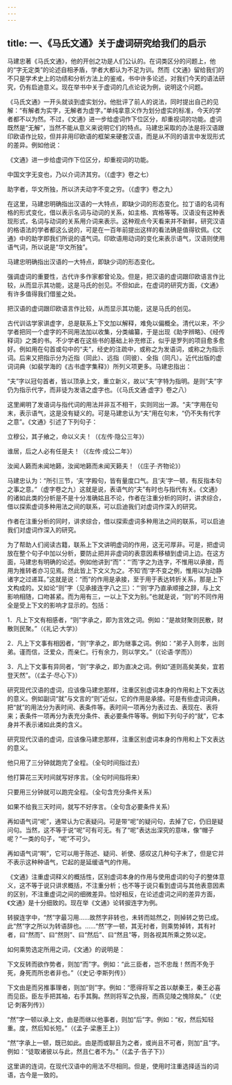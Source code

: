 ```yaml
---
---
---
```

title: 一、《马氏文通》关于虚词研究给我们的启示
---




马建忠著《马氏文通》，他的开创之功是人们公认的。在词类区分的问题上，他的“字无定类”的论述自相矛盾，学者大都认为不足为训。然而《文通》留给我们的不只是学术史上的功绩和分析方法上的鉴戒，书中许多论述，对我们今天的语法研究，仍有启迪意义。现在举书中关于虚词的几点论说为例，说明这个问题。

《马氏文通》一开头就谈到虚实划分。他批评了前人的说法，同时提出自己的见解：“有解者为实字，无解者为虚字。”单纯拿意义作为划分虚实的标准，今天的学者都不以为然。不过，《文通》进一步给虚词作下位区分，却重视词的功能。虚词既然是“无解”，当然不能从意义来说明它们的特点。马建忠采取的办法是将汉语跟印欧语作比较，但并非用印欧语的框架来硬套汉语，而是从不同的语言中发现形式的差异。例如他说：

《文通》进一步给虚词作下位区分，却重视词的功能。



中国文字无变也，乃以介词济其穷。（《虚字》卷之七）

助字者，华文所独，所以济夫动字不变之穷。（《虚字》卷之九）

在这里，马建忠明确指出汉语的一大特点，即缺少词的形态变化。拉丁语的名词有格的形式变化，借以表示名词与动词的关系，如主格、宾格等等。汉语没有这种表现形式，名词与动词的关系用介词来表示。这种观点今天看来并不新鲜，研究汉语的格语法的学者都这么说的，可是在一百年前提出这样的看法确是值得钦佩。《文通》中的助字即我们所说的语气词。印欧语用动词的变化来表示语气，汉语则使用语气词，所以说是“华文所独”。

马建忠明确指出汉语的一大特点，即缺少词的形态变化。



强调虚词的重要性，古代许多作家都曾论及。但是，把汉语的虚词跟印欧语言作比较，从而显示其功能，这是马氏的创见。不但如此，在虚词的研究方面，《文通》有许多值得我们借鉴之处。

把汉语的虚词跟印欧语言作比较，从而显示其功能，这是马氏的创见。



古代训诂学家讲虚字，总是联系上下文加以解释，难免以偏概全。清代以来，不少学者把同一个虚字的不同用法加以收集，分类编纂，于是出现《助字辨略》、《经传释词》之类的书。不少学者在这些书的基础上补充修正，似乎是罗列的项目愈多愈好。例如用在句首或句中的“夫”，经史的注疏中，或称之为发语词，或称之为指示词。后来又把指示分为近指（同此）、远指（同彼）、全指（同凡）。近代出版的虚词词典（如裴学海的《古书虚字集释》）所列义项更多。马建忠指出：

“夫”字以冠句首者，皆以顶承上文，重立新义，故以“夫”字特为指明。是则“夫”字仍为指示代字，而非徒为发语之虚字也。（《马氏文通·虚字》卷之八）

这里阐明了发语词与指代词的用法并非互不相干，实则同出一源。“夫”字用在句末，表示语气，这是没有疑义的。可是马建忠认为“夫”用在句末，“仍不失有代字之意”。《文通》引述了下列句子：

立穆公，其子飨之，命以义夫！（《左传·隐公三年》）

谁居，后之人必有任是夫！（《左传·成公二年》）

汝闻人籁而未闻地籁，汝闻地籁而未闻天籁夫！（《庄子·齐物论》）

马建忠认为：“所引三节，‘夫’字殿句，皆有量度口气。且‘夫’字一顿，有反指本句之事之意。”（虚字卷之九）这就是说，表语气的“夫”有时也与指代有关。《文通》的诸如此类的分析是不是十分准确姑且不论，作者在注重分析的同时，讲求综合，借以探索虚词多种用法之间的联系，可以启迪我们对虚词作深入的研究。

作者在注重分析的同时，讲求综合，借以探索虚词多种用法之间的联系，可以启迪我们对虚词作深入的研究。



为了帮助人们阅读古籍，联系上下文讲明虚词的作用，这无可厚非。可是，把虚词放在整个句子中加以分析，要防止把并非虚词的表意因素移植到虚词上边。在这方面，马建忠有明确的论述。例如他讲到“而”：“‘而’字之为连字，不惟用以承接，而用为推转者亦习见焉。然此皆上下文义为之。不知‘而’字不变之例，惟用以为动静诸字之过递耳。”这就是说：“而”的作用是承接，至于用于表达转折关系，那是上下文构成的。又如论“则”字（见承接连字八之三）：“‘则’字乃直承顺接之辞，与上文影响相随，口吻甚紧。而为用有三，一以上下文为别。”也就是说，“则”的不同作用全是受上下文的影响才显示的。包括：

1．凡上下文有相感者，“则”字承之，即为言效之词。例如：“是故财聚则民散，财散则民聚。”（《礼记·大学》）

2．凡上下文事有相因者，“则”字承之，即为继事之词。例如：“弟子入则孝，出则弟。谨而信，泛爱众，而亲仁。行有余力，则以学文。”（《论语·学而》）

3．凡上下文事有异同者，“则”字承之，即为直决之词。例如“道则高矣美矣，宜若登天然”。（《孟子·尽心下》）

研究现代汉语的虚词，应该像马建忠那样，注重区别虚词本身的作用和上下文表达的意义。例如副词“就”与文言的“则”近似，它的作用是承接。可是有些虚词词典，把“就”的用法分为表时间、表条件等。表时间一项再分为表过去、表现在、表将来；表条件一项再分为表充分条件、表必要条件等等。例如下列句子的“就”，它本身并不表示诸如此类的含义。

研究现代汉语的虚词，应该像马建忠那样，注重区别虚词本身的作用和上下文表达的意义。



他只用了三分钟就跑完了全程。（全句时间指过去）

他打算花三天时间就写好序言。（全句时间指将来）

只要用三分钟就可以跑完全程。（全句含充分条件关系）

如果不给我三天时间，就写不好序言。（全句含必要条件关系）

再如语气词“呢”，通常认为它表疑问。可是带“呢”的疑问句，去掉了它，仍旧是疑问句。当然，这不等于说“呢”可有可无。有了“呢”表达出深究的意味，像“帽子呢？”一类的句子，“呢”不可少。

再如语气词“啊”，它可以用于陈述、疑问、祈使、感叹这几种句子末了，但是它并不表示这种种语气，它起的是延缓语气的作用。

《文通》注重虚词释义的概括性，区别虚词本身的作用与使用虚词的句子的整体意义，这不等于说只讲求概括，不注重分析；也不等于说只看到虚词与其他表意因素的区别，不注重虚词之间的细微差异。恰好相反，在论述虚词之间的差异方面，《文通》是十分细致的。现在举《文通》论转捩连字为例。

转捩连字中，“然”字最习用……故然字非转也，未转而姑然之，则掉转之势已成。此“然”字之所以为转语辞也。……“然”字一顿，其无衬者，则乘势掉转，其有衬者，曰“然而”、曰“然则”、曰“然后”、曰“然且”等，则各视其所乘之势以定。

如何乘势选定所用之词，《文通》的说明是：

下文反转而欲作势者，则加“而”字。例如：“此三臣者，岂不忠哉！然而不免于死，身死而所忠者非也。”（《史记·李斯列传》）

下文由是而另推事理者，则加“则”字。例如：“愿得将军之首以献秦王，秦王必喜而见臣。臣左手把其袖，右手其胸。然则将军之仇报，而燕见陵之愧除矣。”（《史记·刺客列传》）

“然”字一顿以承上文，由是而继以他事者，则加“后”字。例如：“权，然后知轻重。度，然后知长短。”（《孟子·梁惠王上》）

“然”字承上一顿，既已如此。由是而或聊且为之者，或尚且不可者，则加“且”字。例如：“徒取诸彼以与此，然且仁者不为。”（《孟子·告子下》）

这里讲的连词，在现代汉语中的用法不尽相同。但是，使用时注重选择适当的词语，古今是一致的。